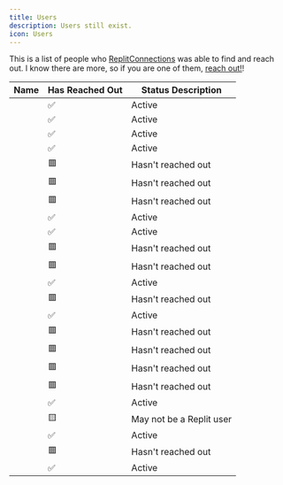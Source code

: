 ```yaml
---
title: Users
description: Users still exist.
icon: Users
---
```



This is a list of people who [ReplitConnections](https://github.com/ReplitConnections) was able to find and reach out. I know there are more, so if you are one of them, [reach out!](https://github.com/ReplitConnections/ReplitConnections/discussions/1)!

| Name                                  | Has Reached Out | Status Description       |
| ------------------------------------- | --------------- | ------------------------ |
| <Github username="techwithanirudh" /> | ✅              | Active                   |
| <Github username="TimMcCool" />       | ✅              | Active                   |
| <Github username="AndrewDeng3" />     | ✅              | Active                   |
| <Github username="Bookie0" />         | ✅              | Active                   |
| <Github username="Qwerty-Qwerty88" /> | 🟥              | Hasn't reached out       |
| <Github username="sonicx180" />       | 🟥              | Hasn't reached out       |
| <Github username="bigminiboss" />     | 🟥              | Hasn't reached out       |
| <Github username="py660" />           | ✅              | Active                   |
| <Github username="codergautam" />     | ✅              | Active                   |
| <Github username="futurepear" />      | 🟥              | Hasn't reached out       |
| <Github username="Fairies-Feast" />   | 🟥              | Hasn't reached out       |
| <Github username="VulcanWM" />        | ✅              | Active                   |
| <Github username="lafkpages" />       | 🟥              | Hasn't reached out       |
| <Github username="pikachub2005" />    | ✅              | Active                   |
| <Github username="rayhanadev" />      | 🟥              | Hasn't reached out       |
| <Github username="EnZon3" />          | 🟥              | Hasn't reached out       |
| <Github username="Mrvooo" />          | 🟥              | Hasn't reached out       |
| <Github username="OnlyAHuman7926" />  | 🟥              | Hasn't reached out       |
| <Github username="Raadsl" />          | ✅              | Active                   |
| <Github username="pythoncat1" />      | 🟨              | May not be a Replit user |
| <Github username="codingMASTER398" /> | ✅              | Active                   |
| <Github username="PianoMan0" />       | 🟥              | Hasn't reached out       |
| <Github username="MilesWK" />         | ✅              | Active                   |
